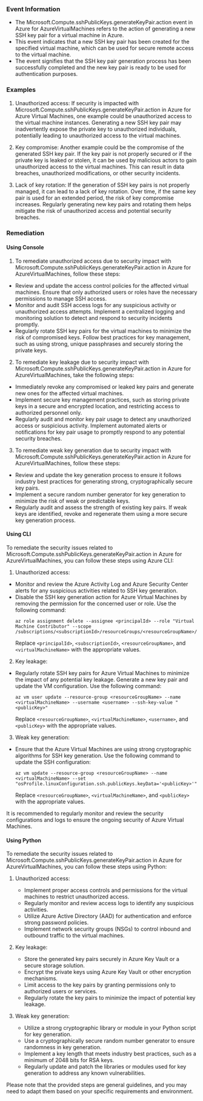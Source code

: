 
### Event Information

- The Microsoft.Compute.sshPublicKeys.generateKeyPair.action event in Azure for AzureVirtualMachines refers to the action of generating a new SSH key pair for a virtual machine in Azure.
- This event indicates that a new SSH key pair has been created for the specified virtual machine, which can be used for secure remote access to the virtual machine.
- The event signifies that the SSH key pair generation process has been successfully completed and the new key pair is ready to be used for authentication purposes.


### Examples

1. Unauthorized access: If security is impacted with Microsoft.Compute.sshPublicKeys.generateKeyPair.action in Azure for Azure Virtual Machines, one example could be unauthorized access to the virtual machine instances. Generating a new SSH key pair may inadvertently expose the private key to unauthorized individuals, potentially leading to unauthorized access to the virtual machines.

2. Key compromise: Another example could be the compromise of the generated SSH key pair. If the key pair is not properly secured or if the private key is leaked or stolen, it can be used by malicious actors to gain unauthorized access to the virtual machines. This can result in data breaches, unauthorized modifications, or other security incidents.

3. Lack of key rotation: If the generation of SSH key pairs is not properly managed, it can lead to a lack of key rotation. Over time, if the same key pair is used for an extended period, the risk of key compromise increases. Regularly generating new key pairs and rotating them helps mitigate the risk of unauthorized access and potential security breaches.

### Remediation

#### Using Console

1. To remediate unauthorized access due to security impact with Microsoft.Compute.sshPublicKeys.generateKeyPair.action in Azure for AzureVirtualMachines, follow these steps:

- Review and update the access control policies for the affected virtual machines. Ensure that only authorized users or roles have the necessary permissions to manage SSH access.
- Monitor and audit SSH access logs for any suspicious activity or unauthorized access attempts. Implement a centralized logging and monitoring solution to detect and respond to security incidents promptly.
- Regularly rotate SSH key pairs for the virtual machines to minimize the risk of compromised keys. Follow best practices for key management, such as using strong, unique passphrases and securely storing the private keys.

2. To remediate key leakage due to security impact with Microsoft.Compute.sshPublicKeys.generateKeyPair.action in Azure for AzureVirtualMachines, take the following steps:

- Immediately revoke any compromised or leaked key pairs and generate new ones for the affected virtual machines.
- Implement secure key management practices, such as storing private keys in a secure and encrypted location, and restricting access to authorized personnel only.
- Regularly audit and monitor key pair usage to detect any unauthorized access or suspicious activity. Implement automated alerts or notifications for key pair usage to promptly respond to any potential security breaches.

3. To remediate weak key generation due to security impact with Microsoft.Compute.sshPublicKeys.generateKeyPair.action in Azure for AzureVirtualMachines, follow these steps:

- Review and update the key generation process to ensure it follows industry best practices for generating strong, cryptographically secure key pairs.
- Implement a secure random number generator for key generation to minimize the risk of weak or predictable keys.
- Regularly audit and assess the strength of existing key pairs. If weak keys are identified, revoke and regenerate them using a more secure key generation process.

#### Using CLI

To remediate the security issues related to Microsoft.Compute.sshPublicKeys.generateKeyPair.action in Azure for AzureVirtualMachines, you can follow these steps using Azure CLI:

1. Unauthorized access:
- Monitor and review the Azure Activity Log and Azure Security Center alerts for any suspicious activities related to SSH key generation.
- Disable the SSH key generation action for Azure Virtual Machines by removing the permission for the concerned user or role. Use the following command:
  ```
  az role assignment delete --assignee <principalId> --role "Virtual Machine Contributor" --scope /subscriptions/<subscriptionId>/resourceGroups/<resourceGroupName>/providers/Microsoft.Compute/virtualMachines/<virtualMachineName>
  ```
  Replace `<principalId>`, `<subscriptionId>`, `<resourceGroupName>`, and `<virtualMachineName>` with the appropriate values.

2. Key leakage:
- Regularly rotate SSH key pairs for Azure Virtual Machines to minimize the impact of any potential key leakage. Generate a new key pair and update the VM configuration. Use the following command:
  ```
  az vm user update --resource-group <resourceGroupName> --name <virtualMachineName> --username <username> --ssh-key-value "<publicKey>"
  ```
  Replace `<resourceGroupName>`, `<virtualMachineName>`, `<username>`, and `<publicKey>` with the appropriate values.

3. Weak key generation:
- Ensure that the Azure Virtual Machines are using strong cryptographic algorithms for SSH key generation. Use the following command to update the SSH configuration:
  ```
  az vm update --resource-group <resourceGroupName> --name <virtualMachineName> --set "osProfile.linuxConfiguration.ssh.publicKeys.keyData='<publicKey>'"
  ```
  Replace `<resourceGroupName>`, `<virtualMachineName>`, and `<publicKey>` with the appropriate values.

It is recommended to regularly monitor and review the security configurations and logs to ensure the ongoing security of Azure Virtual Machines.

#### Using Python

To remediate the security issues related to Microsoft.Compute.sshPublicKeys.generateKeyPair.action in Azure for AzureVirtualMachines, you can follow these steps using Python:

1. Unauthorized access:
   - Implement proper access controls and permissions for the virtual machines to restrict unauthorized access.
   - Regularly monitor and review access logs to identify any suspicious activities.
   - Utilize Azure Active Directory (AAD) for authentication and enforce strong password policies.
   - Implement network security groups (NSGs) to control inbound and outbound traffic to the virtual machines.

2. Key leakage:
   - Store the generated key pairs securely in Azure Key Vault or a secure storage solution.
   - Encrypt the private keys using Azure Key Vault or other encryption mechanisms.
   - Limit access to the key pairs by granting permissions only to authorized users or services.
   - Regularly rotate the key pairs to minimize the impact of potential key leakage.

3. Weak key generation:
   - Utilize a strong cryptographic library or module in your Python script for key generation.
   - Use a cryptographically secure random number generator to ensure randomness in key generation.
   - Implement a key length that meets industry best practices, such as a minimum of 2048 bits for RSA keys.
   - Regularly update and patch the libraries or modules used for key generation to address any known vulnerabilities.

Please note that the provided steps are general guidelines, and you may need to adapt them based on your specific requirements and environment.

